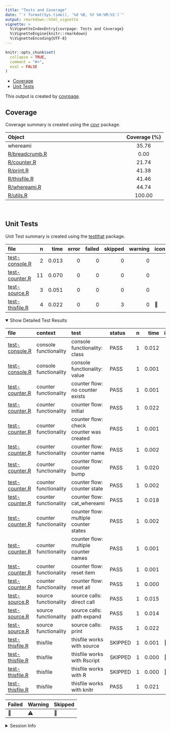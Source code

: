 ```yaml
---
title: "Tests and Coverage"
date: "`r format(Sys.time(), '%d %B, %Y %H:%M:%S')`"
output: rmarkdown::html_vignette
vignette: >
  %\VignetteIndexEntry{covrpage: Tests and Coverage}
  %\VignetteEngine{knitr::rmarkdown}
  %\VignetteEncoding{UTF-8}
---
```

  
```r
knitr::opts_chunk$set(
  collapse = TRUE,
  comment = "#>",
  eval = FALSE
)
```

<!--- Placeholder for tests/README.md Do Not Edit--->
  - [Coverage](#coverage)
  - [Unit Tests](#unit-tests)

This output is created by
[covrpage](https://github.com/metrumresearchgroup/covrpage).

## Coverage

Coverage summary is created using the
[covr](https://github.com/r-lib/covr) package.

| Object                              | Coverage (%) |
| :---------------------------------- | :----------: |
| whereami                            |    35.76     |
| [R/breadcrumb.R](https://github.com/yonicd/whereami/tree/master/R/breadcrumb.R) |     0.00     |
| [R/counter.R](https://github.com/yonicd/whereami/tree/master/R/counter.R)       |    21.74     |
| [R/print.R](https://github.com/yonicd/whereami/tree/master/R/print.R)           |    41.38     |
| [R/thisfile.R](https://github.com/yonicd/whereami/tree/master/R/thisfile.R)     |    41.46     |
| [R/whereami.R](https://github.com/yonicd/whereami/tree/master/R/whereami.R)     |    44.74     |
| [R/utils.R](https://github.com/yonicd/whereami/tree/master/R/utils.R)           |    100.00    |

<br>

## Unit Tests

Unit Test summary is created using the
[testthat](https://github.com/r-lib/testthat)
package.

| file                                        |  n |  time | error | failed | skipped | warning | icon |
| :------------------------------------------ | -: | ----: | ----: | -----: | ------: | ------: | :--- |
| [test-console.R](https://github.com/yonicd/whereami/tree/master/tests/testthat/test-console.R)   |  2 | 0.013 |     0 |      0 |       0 |       0 |      |
| [test-counter.R](https://github.com/yonicd/whereami/tree/master/tests/testthat/test-counter.R)   | 11 | 0.070 |     0 |      0 |       0 |       0 |      |
| [test-source.R](https://github.com/yonicd/whereami/tree/master/tests/testthat/test-source.R)     |  3 | 0.051 |     0 |      0 |       0 |       0 |      |
| [test-thisfile.R](https://github.com/yonicd/whereami/tree/master/tests/testthat/test-thisfile.R) |  4 | 0.022 |     0 |      0 |       3 |       0 | 🔶    |

<details open>

<summary> Show Detailed Test Results
</summary>

| file                                                | context               | test                                    | status  | n |  time | icon |
| :-------------------------------------------------- | :-------------------- | :-------------------------------------- | :------ | -: | ----: | :--- |
| [test-console.R](https://github.com/yonicd/whereami/tree/master/tests/testthat/test-console.R#L8)        | console functionality | console functionality: class            | PASS    | 1 | 0.012 |      |
| [test-console.R](https://github.com/yonicd/whereami/tree/master/tests/testthat/test-console.R#L12)       | console functionality | console functionality: value            | PASS    | 1 | 0.001 |      |
| [test-counter.R](https://github.com/yonicd/whereami/tree/master/tests/testthat/test-counter.R#L7)        | counter functionality | counter flow: no counter exists         | PASS    | 1 | 0.001 |      |
| [test-counter.R](https://github.com/yonicd/whereami/tree/master/tests/testthat/test-counter.R#L13)       | counter functionality | counter flow: initial                   | PASS    | 1 | 0.022 |      |
| [test-counter.R](https://github.com/yonicd/whereami/tree/master/tests/testthat/test-counter.R#L17)       | counter functionality | counter flow: check counter was created | PASS    | 1 | 0.001 |      |
| [test-counter.R](https://github.com/yonicd/whereami/tree/master/tests/testthat/test-counter.R#L21)       | counter functionality | counter flow: counter name              | PASS    | 1 | 0.002 |      |
| [test-counter.R](https://github.com/yonicd/whereami/tree/master/tests/testthat/test-counter.R#L25)       | counter functionality | counter flow: counter bump              | PASS    | 1 | 0.020 |      |
| [test-counter.R](https://github.com/yonicd/whereami/tree/master/tests/testthat/test-counter.R#L29)       | counter functionality | counter flow: counter state             | PASS    | 1 | 0.002 |      |
| [test-counter.R](https://github.com/yonicd/whereami/tree/master/tests/testthat/test-counter.R#L33)       | counter functionality | counter flow: cat\_whereami             | PASS    | 1 | 0.018 |      |
| [test-counter.R](https://github.com/yonicd/whereami/tree/master/tests/testthat/test-counter.R#L37_L38)   | counter functionality | counter flow: multiple counter states   | PASS    | 1 | 0.002 |      |
| [test-counter.R](https://github.com/yonicd/whereami/tree/master/tests/testthat/test-counter.R#L42)       | counter functionality | counter flow: multiple counter names    | PASS    | 1 | 0.001 |      |
| [test-counter.R](https://github.com/yonicd/whereami/tree/master/tests/testthat/test-counter.R#L47)       | counter functionality | counter flow: reset item                | PASS    | 1 | 0.001 |      |
| [test-counter.R](https://github.com/yonicd/whereami/tree/master/tests/testthat/test-counter.R#L52)       | counter functionality | counter flow: reset all                 | PASS    | 1 | 0.000 |      |
| [test-source.R](https://github.com/yonicd/whereami/tree/master/tests/testthat/test-source.R#L7)          | source functionality  | source calls: direct call               | PASS    | 1 | 0.015 |      |
| [test-source.R](https://github.com/yonicd/whereami/tree/master/tests/testthat/test-source.R#L11)         | source functionality  | source calls: path expand               | PASS    | 1 | 0.014 |      |
| [test-source.R](https://github.com/yonicd/whereami/tree/master/tests/testthat/test-source.R#L15)         | source functionality  | source calls: print                     | PASS    | 1 | 0.022 |      |
| [test-thisfile.R](https://github.com/yonicd/whereami/tree/master/tests/testthat/test-thisfile.R#L7)      | thisfile              | thisfile works with source              | SKIPPED | 1 | 0.001 | 🔶    |
| [test-thisfile.R](https://github.com/yonicd/whereami/tree/master/tests/testthat/test-thisfile.R#L13)     | thisfile              | thisfile works with Rscript             | SKIPPED | 1 | 0.000 | 🔶    |
| [test-thisfile.R](https://github.com/yonicd/whereami/tree/master/tests/testthat/test-thisfile.R#L21)     | thisfile              | thisfile works with R                   | SKIPPED | 1 | 0.000 | 🔶    |
| [test-thisfile.R](https://github.com/yonicd/whereami/tree/master/tests/testthat/test-thisfile.R#L31_L35) | thisfile              | thisfile works with knitr               | PASS    | 1 | 0.021 |      |

| Failed | Warning | Skipped |
| :----- | :------ | :------ |
| 🛑      | ⚠️      | 🔶       |

</details>

<details>

<summary> Session Info </summary>

| Field    | Value                               |
| :------- | :---------------------------------- |
| Version  | R version 3.5.1 (2018-07-02)        |
| Platform | x86\_64-apple-darwin15.6.0 (64-bit) |
| Running  | macOS 10.14.4                       |
| Language | en\_US                              |
| Timezone | America/New\_York                   |

| Package  | Version |
| :------- | :------ |
| testthat | 2.0.1   |
| covr     | 3.2.1   |
| covrpage | 0.0.70  |

</details>

<!--- Final Status : skipped/warning --->
